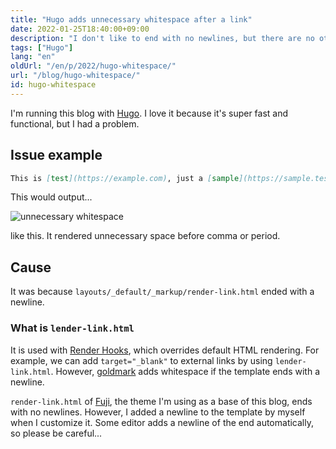 ```yaml
---
title: "Hugo adds unnecessary whitespace after a link"
date: 2022-01-25T18:40:00+09:00
description: "I don't like to end with no newlines, but there are no other solutions"
tags: ["Hugo"]
lang: "en"
oldUrl: "/en/p/2022/hugo-whitespace/"
url: "/blog/hugo-whitespace/"
id: hugo-whitespace
---
```


I'm running this blog with [Hugo](https://gohugo.io).
I love it because it's super fast and functional, but I had a problem.

## Issue example
```markdown
This is [test](https://example.com), just a [sample](https://sample.test)
```

This would output...

![unnecessary whitespace](/img/unnecessary-whitespace.avif)

like this.
It rendered unnecessary space before comma or period.

## Cause
It was because `layouts/_default/_markup/render-link.html` ended with a newline.

### What is `lender-link.html`
It is used with [Render Hooks](https://gohugo.io/getting-started/configuration-markup#markdown-render-hooks), which overrides default HTML rendering.
For example, we can add `target="_blank"` to external links by using `lender-link.html`.
However, [goldmark](https://github.com/yuin/goldmark) adds whitespace if the template ends with a newline.

`render-link.html` of [Fuji](https://github.com/dsrkafuu/hugo-theme-fuji/), the theme I'm using as a base of this blog, ends with no newlines.
However, I added a newline to the template by myself when I customize it.
Some editor adds a newline of the end automatically, so please be careful...
